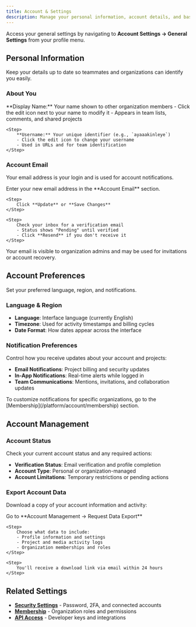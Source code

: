 ```yaml
---
title: Account & Settings
description: Manage your personal information, account details, and basic preferences.
---
```



Access your general settings by navigating to **Account Settings → General Settings** from your profile menu.

## Personal Information

Keep your details up to date so teammates and organizations can identify you easily.

### About You

<Steps>
    <Step>
        **Display Name:** Your name shown to other organization members
        - Click the edit icon next to your name to modify it
        - Appears in team lists, comments, and shared projects
    </Step>

    <Step>
        **Username:** Your unique identifier (e.g., `ayaaakinleye`)
        - Click the edit icon to change your username
        - Used in URLs and for team identification
    </Step>
</Steps>

### Account Email

Your email address is your login and is used for account notifications.

<Steps>
    <Step>
        Enter your new email address in the **Account Email** section.
    </Step>

    <Step>
        Click **Update** or **Save Changes**
    </Step>

    <Step>
        Check your inbox for a verification email
        - Status shows "Pending" until verified  
        - Click **Resend** if you don't receive it
    </Step>
</Steps>

<Callout type="info">
Your email is visible to organization admins and may be used for invitations or account recovery.
</Callout>

## Account Preferences

Set your preferred language, region, and notifications.

### Language & Region

- **Language**: Interface language (currently English)
- **Timezone**: Used for activity timestamps and billing cycles
- **Date Format**: How dates appear across the interface

### Notification Preferences

Control how you receive updates about your account and projects:

- **Email Notifications**: Project billing and security updates 
- **In-App Notifications**: Real-time alerts  while logged in
- **Team Communications**: Mentions, invitations, and collaboration updates

<Callout type="tip">
To customize notifications for specific organizations, go to the [Membership](/platform/account/membership) section.
</Callout>

## Account Management

### Account Status

Check your current account status and any required actions:

- **Verification Status**: Email verification and profile completion
- **Account Type**: Personal or organization-managed
- **Account Limitations**: Temporary restrictions or pending actions

### Export Account Data

Download a copy of your account information and activity:

<Steps>
    <Step>
        Go to **Account Management → Request Data Export**
    </Step>

    <Step>
        Choose what data to include:
        - Profile information and settings
        - Project and media activity logs
        - Organization memberships and roles
    </Step>

    <Step>
        You'll receive a download link via email within 24 hours
    </Step>
</Steps>

## Related Settings

- **[Security Settings](/platform/account/security)** - Password, 2FA, and connected accounts
- **[Membership](/platform/account/membership)** - Organization roles and permissions
- **[API Access](/platform/api-documentation/create-key)** - Developer keys and integrations